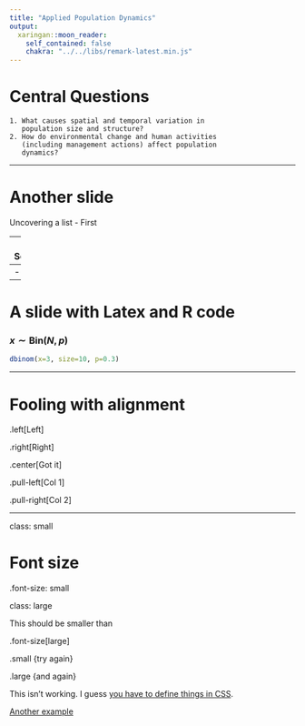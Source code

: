 ```yaml
---
title: "Applied Population Dynamics"
output:
  xaringan::moon_reader:
    self_contained: false
    chakra: "../../libs/remark-latest.min.js"
---
```




# Central Questions
	1. What causes spatial and temporal variation in 
	   population size and structure? 
    2. How do environmental change and human activities 
	   (including management actions) affect population 
	   dynamics?

---

# Another slide

Uncovering a list
- First

--
- Second

--
- Third


---

# A slide with Latex and R code

### $x \sim \mathrm{Bin}(N, p)$
```r
dbinom(x=3, size=10, p=0.3)
```
    

---

# Fooling with alignment

.left[Left]

.right[Right]

.center[Got it]

.pull-left[Col 1]

.pull-right[Col 2]

---

class: small


# Font size


.font-size: small

class: large

This should be smaller than

.font-size[large]

.small {try again}

.large {and again}

This isn't working. I guess [you have to define things in
CSS](https://github.com/yihui/xaringan/wiki/Font-Size).

[Another example](https://stackoverflow.com/questions/53481699/customize-font-size-for-all-the-slides-in-xaringan)
